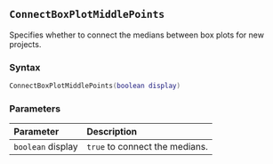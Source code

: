 ::: {.minipage data-latex="{\textwidth}"}
## `ConnectBoxPlotMiddlePoints`

Specifies whether to connect the medians between box plots for new projects.

### Syntax {-}

``` .lua
ConnectBoxPlotMiddlePoints(boolean display)
```

### Parameters {-}

**Parameter** | **Description**
| :-- | :-- |
| `boolean` display | `true` to connect the medians. |
:::

